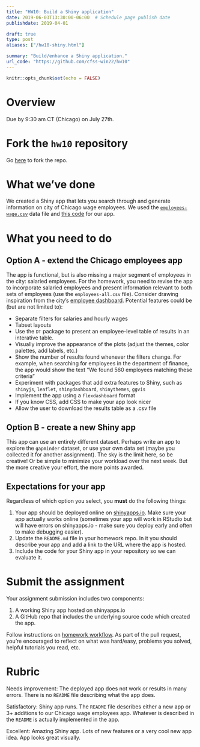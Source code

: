 ```yaml
---
title: "HW10: Build a Shiny application"
date: 2019-06-03T13:30:00-06:00  # Schedule page publish date
publishdate: 2019-04-01

draft: true
type: post
aliases: ["/hw10-shiny.html"]

summary: "Build/enhance a Shiny application."
url_code: "https://github.com/cfss-win22/hw10"
---
```


```r
knitr::opts_chunk$set(echo = FALSE)
```

# Overview

Due by 9:30 am CT (Chicago) on July 27th.

# Fork the `hw10` repository

Go [here](https://github.com/cfss-win22/hw10) to fork the repo.

# What we've done

We created a Shiny app that lets you search through and generate information on city of Chicago wage employees. We used the [`employees-wage.csv`](https://github.com/uc-cfss/shiny-demo) data file and [this code](/notes/shiny/#final-shiny-app-code) for our app.

# What you need to do

## Option A - extend the Chicago employees app

The app is functional, but is also missing a major segment of employees in the city: salaried employees. For the homework, you need to revise the app to incorporate salaried employees and present information relevant to both sets of employees (use the `employees-all.csv` file). Consider drawing inspiration from the city's [employee dashboard](https://data.cityofchicago.org/Administration-Finance/Current-Employee-Names-Salaries-and-Position-Title/aned-ke5c). Potential features could be (but are not limited to):

* Separate filters for salaries and hourly wages
* Tabset layouts
* Use the `DT` package to present an employee-level table of results in an interative table.
* Visually improve the appearance of the plots (adjust the themes, color palettes, add labels, etc.)
* Show the number of results found whenever the filters change. For example, when searching for employees in the department of finance, the app would show the text "We found 560 employees matching these criteria"
* Experiment with packages that add extra features to Shiny, such as `shinyjs`, `leaflet`, `shinydashboard`, `shinythemes`, `ggvis`
* Implement the app using a `flexdashboard` format
* If you know CSS, add CSS to make your app look nicer
* Allow the user to download the results table as a .csv file

## Option B - create a new Shiny app

This app can use an entirely different dataset. Perhaps write an app to explore the `gapminder` dataset, or use your own data set (maybe you collected it for another assignment). The sky is the limit here, so be creative! Or be simple to minimize your workload over the next week. But the more creative your effort, the more points awarded.

## Expectations for your app

Regardless of which option you select, you **must** do the following things:

1. Your app should be deployed online on [shinyapps.io](http://www.shinyapps.io). Make sure your app actually works online (sometimes your app will work in RStudio but will have errors on shinyapps.io - make sure you deploy early and often to make debugging easier).
1. Update the `README.md` file in your homework repo. In it you should describe your app and add a link to the URL where the app is hosted.
1. Include the code for your Shiny app in your repository so we can evaluate it.

# Submit the assignment

Your assignment submission includes two components:

1. A working Shiny app hosted on shinyapps.io
1. A GitHub repo that includes the underlying source code which created the app.

Follow instructions on [homework workflow](/faq/homework-guidelines/#homework-workflow). As part of the pull request, you're encouraged to reflect on what was hard/easy, problems you solved, helpful tutorials you read, etc.

# Rubric

Needs improvement: The deployed app does not work or results in many errors. There is no `README` file describing what the app does.

Satisfactory: Shiny app runs. The `README` file describes either a new app or 3+ additions to our Chicago wage employees app. Whatever is described in the `README` is actually implemented in the app.

Excellent: Amazing Shiny app. Lots of new features or a very cool new app idea. App looks great visually.
